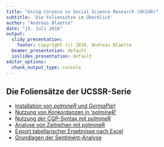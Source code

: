 ```yaml
---
title: "Using Corpora in Social Science Research (UCSSR)"
subtitle: 'Die Foliensätze im Überblick'
author: "Andreas Blaette"
date: "15. Juli 2018"
output:
  slidy_presentation:
    footer: Copyright (c) 2018, Andreas Blaette
  beamer_presentation: default
  ioslides_presentation: default
editor_options: 
  chunk_output_type: console
---
```



## Die Foliensätze der UCSSR-Serie

  * [Installation von _polmineR_ und _GermaParl_](https://polmine.github.io/UCSSR/UCSSR_Getting_Started.html)
  * [Nutzung von Konkordanzen in 'polmineR'](https://polmine.github.io/UCSSR/polmineR_KWIC.html)
  * [Nutzung der CQP-Syntax mit polmineR](https://polmine.github.io/UCSSR/polmineR_CQP.html)
  * [Analyse von Zeitreihen mit polmineR](https://polmine.github.io/UCSSR/polmineR_Zeitreihen.html)
  * [Export tabellarischer Ergebnisse nach Excel](https://polmine.github.io/UCSSR/UCSSR_Interfacing_to_Excel.html)
  * [Grundlagen der Sentiment-Analyse](https://polmine.github.io/UCSSR/UCSSR_Sentiment_Analysis.html)
